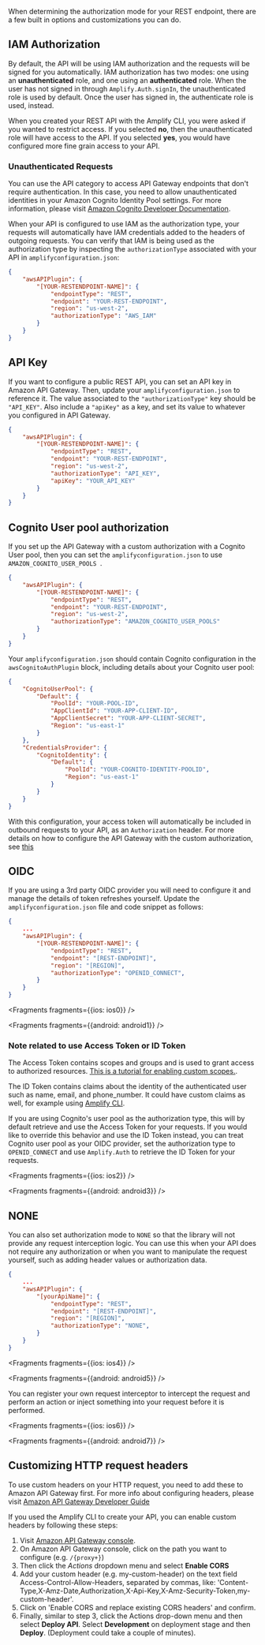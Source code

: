 When determining the authorization mode for your REST endpoint, there are a few built in options and customizations you can do.

## IAM Authorization

By default, the API will be using IAM authorization and the requests will be signed for you automatically. IAM authorization has two modes: one using an **unauthenticated** role, and one using an **authenticated** role. When the user has not signed in through `Amplify.Auth.signIn`, the unauthenticated role is used by default. Once the user has signed in, the authenticate role is used, instead.

When you created your REST API with the Amplify CLI, you were asked if you wanted to restrict access. If you selected **no**, then the unauthenticated role will have access to the API. If you selected **yes**, you would have configured more fine grain access to your API.

### Unauthenticated Requests

You can use the API category to access API Gateway endpoints that don't require authentication. In this case, you need to allow unauthenticated identities in your Amazon Cognito Identity Pool settings. For more information, please visit [Amazon Cognito Developer Documentation](https://docs.aws.amazon.com/cognito/latest/developerguide/identity-pools.html#enable-or-disable-unauthenticated-identities).

When your API is configured to use IAM as the authorization type, your requests will automatically have IAM credentials added to the headers of outgoing requests. You can verify that IAM is being used as the authorization type by inspecting the `authorizationType` associated with your API in `amplifyconfiguration.json`:

```json
{
    "awsAPIPlugin": {
        "[YOUR-RESTENDPOINT-NAME]": {
            "endpointType": "REST",
            "endpoint": "YOUR-REST-ENDPOINT",
            "region": "us-west-2",
            "authorizationType": "AWS_IAM"
        }
    }
}
```

## API Key

If you want to configure a public REST API, you can set an API key in Amazon API Gateway. Then, update your `amplifyconfiguration.json` to reference it.  The value associated to the `"authorizationType"` key should be `"API_KEY"`.  Also include a `"apiKey"` as a key, and set its value to whatever you configured in API Gateway.

```json
{
    "awsAPIPlugin": {
        "[YOUR-RESTENDPOINT-NAME]": {
            "endpointType": "REST",
            "endpoint": "YOUR-REST-ENDPOINT",
            "region": "us-west-2",
            "authorizationType": "API_KEY",
            "apiKey": "YOUR_API_KEY"
        }
    }
}
```

## Cognito User pool authorization

If you set up the API Gateway with a custom authorization with a Cognito User pool, then you can set the `amplifyconfiguration.json` to use `AMAZON_COGNITO_USER_POOLS `. 

```json
{
    "awsAPIPlugin": {
        "[YOUR-RESTENDPOINT-NAME]": {
            "endpointType": "REST",
            "endpoint": "YOUR-REST-ENDPOINT",
            "region": "us-west-2",
            "authorizationType": "AMAZON_COGNITO_USER_POOLS"
        }
    }
}
```

Your `amplifyconfiguration.json` should contain Cognito configuration in the `awsCognitoAuthPlugin` block, including details about your Cognito user pool:
```json
{
    "CognitoUserPool": {
        "Default": {
            "PoolId": "YOUR-POOL-ID",
            "AppClientId": "YOUR-APP-CLIENT-ID",
            "AppClientSecret": "YOUR-APP-CLIENT-SECRET",
            "Region": "us-east-1"
        }
    },
    "CredentialsProvider": {
        "CognitoIdentity": {
            "Default": {
                "PoolId": "YOUR-COGNITO-IDENTITY-POOLID",
                "Region": "us-east-1"
            }
        }
    }
}
```

With this configuration, your access token will automatically be included in outbound requests to your API, as an `Authorization` header. For more details on how to configure the API Gateway with the custom authorization, see [this](https://docs.aws.amazon.com/apigateway/latest/developerguide/apigateway-integrate-with-cognito.html)

## OIDC

If you are using a 3rd party OIDC provider you will need to configure it and manage the details of token refreshes yourself. Update the `amplifyconfiguration.json` file and code snippet as follows:

```json
{
    ...
    "awsAPIPlugin": {
        "[YOUR-RESTENDPOINT-NAME]": {
            "endpointType": "REST",
            "endpoint": "[REST-ENDPOINT]",
            "region": "[REGION]",
            "authorizationType": "OPENID_CONNECT",
        }
    }
}
```


<Fragments fragments={{ios: ios0}} />


<Fragments fragments={{android: android1}} />

### Note related to use Access Token or ID Token

The Access Token contains scopes and groups and is used to grant access to authorized resources. [This is a tutorial for enabling custom scopes.](https://aws.amazon.com/premiumsupport/knowledge-center/cognito-custom-scopes-api-gateway/).

The ID Token contains claims about the identity of the authenticated user such as name, email, and phone_number. It could have custom claims as well, for example using [Amplify CLI](https://docs.amplify.aws/cli/usage/lambda-triggers#override-id-token-claims).

If you are using Cognito's user pool as the authorization type, this will by default retrieve and use the Access Token for your requests. If you would like to override this behavior and use the ID Token instead, you can treat Cognito user pool as your OIDC provider, set the authorization type to `OPENID_CONNECT` and use `Amplify.Auth` to retrieve the ID Token for your requests.


<Fragments fragments={{ios: ios2}} />


<Fragments fragments={{android: android3}} />

## NONE
You can also set authorization mode to `NONE` so that the library will not provide any request interception logic. You can use this when your API does not require any authorization or when you want to manipulate the request yourself, such as adding header values or authorization data.

```json
{
    ...
    "awsAPIPlugin": {
        "[yourApiName]": {
            "endpointType": "REST",
            "endpoint": "[REST-ENDPOINT]",
            "region": "[REGION]",
            "authorizationType": "NONE",
        }
    }
}
```


<Fragments fragments={{ios: ios4}} />


<Fragments fragments={{android: android5}} />

You can register your own request interceptor to intercept the request and perform an action or inject something into your request before it is performed. 


<Fragments fragments={{ios: ios6}} />


<Fragments fragments={{android: android7}} />

## Customizing HTTP request headers

To use custom headers on your HTTP request, you need to add these to Amazon API Gateway first. For more info about configuring headers, please visit [Amazon API Gateway Developer Guide](http://docs.aws.amazon.com/apigateway/latest/developerguide/how-to-cors.html)

If you used the Amplify CLI to create your API, you can enable custom headers by following these steps:  

1. Visit [Amazon API Gateway console](https://aws.amazon.com/api-gateway/).
3. On Amazon API Gateway console, click on the path you want to configure (e.g. `/{proxy+}`)
4. Then click the *Actions* dropdown menu and select **Enable CORS**
5. Add your custom header (e.g. my-custom-header) on the text field Access-Control-Allow-Headers, separated by commas, like: 'Content-Type,X-Amz-Date,Authorization,X-Api-Key,X-Amz-Security-Token,my-custom-header'.
6. Click on 'Enable CORS and replace existing CORS headers' and confirm.
7. Finally, similar to step 3, click the Actions drop-down menu and then select **Deploy API**. Select **Development** on deployment stage and then **Deploy**. (Deployment could take a couple of minutes).
